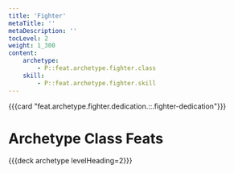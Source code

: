 ```yaml
---
title: 'Fighter'
metaTitle: ''
metaDescription: ''
tocLevel: 2
weight: 1_300
content:
    archetype:
        - P::feat.archetype.fighter.class
    skill:
        - P::feat.archetype.fighter.skill
---
```


{{{card "feat.archetype.fighter.dedication.::.fighter-dedication"}}}

# Archetype Class Feats

{{{deck archetype levelHeading=2}}}
